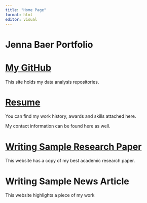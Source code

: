 ```yaml
---
title: "Home Page"
format: html
editor: visual
---
```


# Jenna Baer Portfolio

# [My GitHub](https://github.com/jrbaer14?tab=repositories)

This site holds my data analysis repositories.

# [Resume](https://github.com/jrbaer14/websitejennabaer/blob/main/Resume.JennaBaer%20(3).pdf)

You can find my work history, awards and skills attached here.

My contact information can be found here as well.

# [Writing Sample Research Paper](https://fdf2a4e247794f82859135b6830bd778.app.posit.cloud/file_show?path=%2Fcloud%2Fproject%2FWriting+Sample.html)

This website has a copy of my best academic research paper.

# Writing Sample News Article

This website highlights a piece of my work
